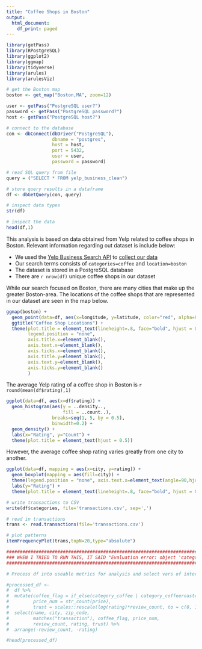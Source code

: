 ```yaml
---
title: "Coffee Shops in Boston"
output:
  html_document:
    df_print: paged
---
```


```r
library(getPass)
library(RPostgreSQL)
library(ggplot2)
library(ggmap)
library(tidyverse)
library(arules)
library(arulesViz)
```

```r
# get the Boston map
boston <- get_map("Boston,MA", zoom=12)
```

```r
user <- getPass("PostgreSQL user?")
password <- getPass("PostgreSQL password?")
host <- getPass("PostgreSQL host?")

# connect to the database
con <- dbConnect(dbDriver("PostgreSQL"), 
                 dbname = "postgres",
                 host = host, 
                 port = 5432,
                 user = user, 
                 password = password)
```

```r
# read SQL query from file
query = ("SELECT * FROM yelp_business_clean")

# store query results in a dataframe 
df <- dbGetQuery(con, query)
```

```r
# inspect data types
str(df)
```


```r
# inspect the data
head(df,1)
```

This analysis is based on data obtained from Yelp related to coffee shops in Boston. Relevant information regarding out dataset is include below:

* We used the [Yelp Business Search API](https://www.yelp.com/developers/documentation/v3/business) to [collect our data](https://github.com/Lahn-Yop/yelper/blob/master/1_collect_data.ipynb)
* Our search terms consists of `categories=coffee` and `location=boston`
* The dataset is stored in a PostgreSQL database
* There are `r nrow(df)` unique coffee shops in our dataset

While our search focused on Boston, there are many cities that make up the greater Boston-area. The locations of the coffee shops that are represented in our dataset are seen in the map below.

```r
ggmap(boston) +
  geom_point(data=df, aes(x=longitude, y=latitude, color="red", alpha=0.5)) +
  ggtitle("Coffee Shop Locations") +
  theme(plot.title = element_text(lineheight=.8, face="bold", hjust = 0.5),
        legend.position = "none", 
        axis.title.x=element_blank(),
        axis.text.x=element_blank(), 
        axis.ticks.x=element_blank(), 
        axis.title.y=element_blank(), 
        axis.text.y=element_blank(), 
        axis.ticks.y=element_blank()
        )
```

The average Yelp rating of a coffee shop in Boston is `r round(mean(df$rating),1)`

```r
ggplot(data=df, aes(x=df$rating)) + 
  geom_histogram(aes(y = ..density.., 
                     fill = ..count..),
                 breaks=seq(1, 5, by = 0.5), 
                 binwidth=0.2) + 
  geom_density() +
  labs(x="Rating", y="Count") +
  theme(plot.title = element_text(hjust = 0.5))
```

However, the average coffee shop rating varies greatly from one city to another. 

```r
ggplot(data=df, mapping = aes(x=city, y=rating)) +
  geom_boxplot(mapping = aes(fill=city)) +
  theme(legend.position = "none", axis.text.x=element_text(angle=90,hjust=1)) +
  labs(y="Rating") +
  theme(plot.title = element_text(lineheight=.8, face="bold", hjust = 0.5), axis.title.x=element_blank())
```

```r
# write transactions to CSV
write(df$categories, file='transactions.csv', sep=',')

# read in transactions
trans <- read.transactions(file='transactions.csv')

# plot patterns
itemFrequencyPlot(trans,topN=20,type="absolute")
```


```r
################################################################################################
### WHEN I TRIED TO RUN THIS, IT SAID "Evaluation error: object 'category_coffee' not found." ##
################################################################################################

# Process df into useable metrics for analysis and select vars of interest.

#processed_df <- 
#  df %>% 
#  mutate(coffee_flag = if_else(category_coffee | category_coffeeroasteries, T, F),
#         price_num = str_count(price),
#         trust = scales::rescale(log(rating)*review_count, to = c(0, 100))) %>% 
#  select(name, city, zip_code, 
#         matches("transaction"), coffee_flag, price_num, 
#         review_count, rating, trust) %>% 
#  arrange(-review_count, -rating)
```

```r
#head(processed_df)
```

